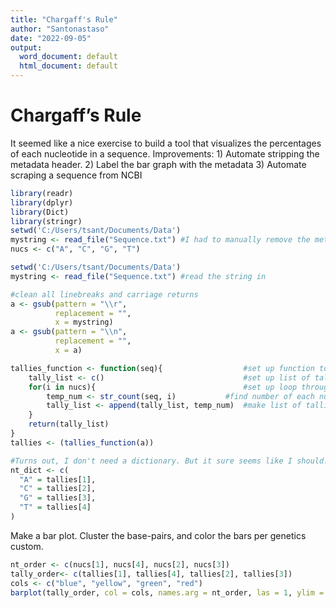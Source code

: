 ---
title: "Chargaff's Rule"
author: "Santonastaso"
date: "2022-09-05"
output:
  word_document: default
  html_document: default
---

# Chargaff's Rule
It seemed like a nice exercise to build a tool that visualizes the percentages of each nucleotide in a sequence.
Improvements: 
1) Automate stripping the metadata header.
2) Label the bar graph with the metadata
3) Automate scraping a sequence from NCBI

```{r, setup, include=FALSE}
library(readr)
library(dplyr)
library(Dict)
library(stringr)
setwd('C:/Users/tsant/Documents/Data')
mystring <- read_file("Sequence.txt") #I had to manually remove the metadata header. Not great
nucs <- c("A", "C", "G", "T")
```

```{r}
setwd('C:/Users/tsant/Documents/Data')
mystring <- read_file("Sequence.txt") #read the string in
```

```{r}
#clean all linebreaks and carriage returns
a <- gsub(pattern = "\\r",
          replacement = "",
          x = mystring)
a <- gsub(pattern = "\\n",
          replacement = "",
          x = a)
```


```{r}
tallies_function <- function(seq){                  #set up function to build list of tallies of nucleotides
    tally_list <- c()                               #set up list of tallies (nucleotides)
    for(i in nucs){                                 #set up loop through nucleotides list
        temp_num <- str_count(seq, i)           #find number of each nucleotide (A, C, G, T)
        tally_list <- append(tally_list, temp_num)  #make list of tallies of each number
    }
    return(tally_list)
}
tallies <- (tallies_function(a))
```


```{r}
#Turns out, I don't need a dictionary. But it sure seems like I should...or at least might.
nt_dict <- c(
  "A" = tallies[1],
  "C" = tallies[2],
  "G" = tallies[3],
  "T" = tallies[4]
)
```

Make a bar plot. Cluster the base-pairs, and color the bars per genetics custom.
```{r}
nt_order <- c(nucs[1], nucs[4], nucs[2], nucs[3])
tally_order<- c(tallies[1], tallies[4], tallies[2], tallies[3])
cols <- c("blue", "yellow", "green", "red")
barplot(tally_order, col = cols, names.arg = nt_order, las = 1, ylim = c(0, max(tally_order)+1000), space = c(0.1, 0.1, 1, 0.1), width = c(0.2, 0.2, 0.2, 0.2), xlab = "Nucleotides", ylab = "Counts")
```

